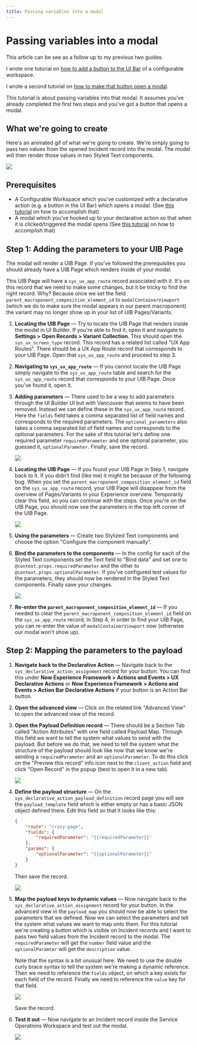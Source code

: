 ```yaml
---
title: Passing variables into a modal
---
```


# Passing variables into a modal

This article can be see as a follow up to my previous two guides.

I wrote one tutorial on [how to add a button to the UI Bar](/configurable-workspaces/declarative-actions/ui-action-bar) of a configurable workspace.

I wrote a second tutorial on [how to make that button open a modal](opening-a-modal-with-declarative-actions.mdx).

This tutorial is about passing variables into that modal. It assumes you've already completed the first two steps and you've got a button that opens a modal.

## What we're going to create

Here's an animated gif of what we're going to create. We're simply going to pass two values from the opened Incident record into the modal. The modal will then render those values in two Styled Text components.

![](/assets/20231101122131.gif)

## Prerequisites

-   A Configurable Workspace which you've customized with a declarative action (e.g. a button in the UI Bar) which opens a modal. (See [this tutorial](adding-an-action-bar-button-to-a-configurable-workspace) on how to accomplish that)
-   A modal which you've hooked up to your declarative action so that when it is clicked/triggered the modal opens (See [this tutorial](/opening-modal-from-a-record-in-configurable-workspaces/) on how to accomplish that)

## Step 1: Adding the parameters to your UIB Page

The modal will render a UIB Page. If you've followed the prerequisites you should already have a UIB Page which renders inside of your modal.

This UIB Page will have a `sys_ux_app_route` record associated with it. It's on this record that we need to make some changes, but it be tricky to find the right record. Why? Because once we set the field `parent_macroponent_composition_element_id` to `modalContainerViewport` (which we do to make sure the modal appears in our parent macroponent) the variant may no longer show up in your list of UIB Pages/Variants.

1.  **Locating the UIB Page** — Try to locate the UIB Page that renders inside the modal in UI Builder. If you're able to find it, open it and navigate to **Settings > Open Records > Variant Collection**. This should open the `sys_ux_screen_type` record. This record has a related list called "UX App Routes". There should be a UX App Route record that corresponds to your UIB Page. Open that `sys_ux_app_route` and proceed to step 3.

2.  **Navigating to `sys_ux_app_route`** — If you cannot locate the UIB Page simply navigate to the `sys_ux_app_route` table and search for the `sys_ux_app_route` record that corresponds to your UIB Page. Once you've found it, open it.

3.  **Adding parameters** — There used to be a way to add parameters through the UI Builder UI but with Vancouver that seems to have been removed. Instead we can define these in the `sys_ux_app_route` record. Here the `fields` field takes a comma separated list of field names and corresponds to the required parameters. The `optional_parameters` also takes a comma separated list of field names and corresponds to the optional parameters. For the sake of this tutorial let's define one required parameter `requiredParameter` and one optional parameter, you guessed it, `optionalParameter`. Finally, save the record.

    ![](/assets/20231031192137.png)

4.  **Locating the UIB Page** — If you found your UIB Page in Step 1, navigate back to it. If you didn't find (like me) it might be because of the following bug. When you set the `parent_macroponent_composition_element_id` field on the `sys_ux_app_route` record, your UIB Page will disappear from the overview of Pages/Variants in your Experience overview. Temporarily clear this field, so you can continue with the steps. Once you're on the UIB Page, you should now see the parameters in the top left corner of the UIB Page.

    ![](/assets/20231101103049.png)

5.  **Using the parameters** — Create two Stylized Text components and choose the option "Configure the component manually".

6.  **Bind the parameters to the components** — In the config for each of the Styled Text components set the Text field to "Bind data" and set one to `@context.props.requiredParameter` and the other to `@context.props.optionalParameter`. If you've configured test values for the parameters, they should now be rendered in the Styled Text components. Finally save your changes.

    ![](/assets/20231101103815.png)

7.  **Re-enter the `parent_macroponent_composition_element_id`** — If you needed to clear the `parent_macroponent_composition_element_id` field on the `sys_ux_app_route` record, in Step 4, in order to find your UIB Page, you can re-enter the value of `modalContainerViewport` now (otherwise our modal won't show up).

## Step 2: Mapping the parameters to the payload

1.  **Navigate back to the Declarative Action** — Navigate back to the `sys_declarative_action_assignment` record for your button. You can find this under **Now Experience Framework > Actions and Events > UX Declarative Actions** or **Now Experience Framework > Actions and Events > Action Bar Declarative Actions** if your button is an Action Bar button.

2.  **Open the advanced view** — Click on the related link "Advanced View" to open the advanced view of the record.

3.  **Open the Payload Definition record** — There should be a Section Tab called "Action Attributes" with one field called Payload Map. Through this field we want to tell the system what values to send with the payload. But before we do that, we need to tell the system what the structure of the payload should look like now that we know we're sending a `requiredParameter` and an `optionalParameter`. To do this click on the "Preview this record" info icon next to the `client_action` field and click "Open Record" in the popup (best to open it in a new tab).

    ![](/assets/20231101105626.png)

4.  **Define the payload structure** — On the `sys_declarative_action_payload_definition` record page you will see the `payload_template` field which is either empty or has a basic JSON object defined there. Edit this field so that it looks like this:

    ```json
    {
    	"route": "crazy-page",
    	"fields": {
    		"requiredParameter": "{{requiredParameter}}"
    	},
    	"params": {
    		"optionalParameter": "{{optionalParameter}}"
    	}
    }
    ```

    Then save the record.

    ![](/assets/20231101110220.png)

5.  **Map the payload keys to dynamic values** — Now navigate back to the `sys_declarative_action_assignment` record for your button. In the advanced view in the `payload_map` you should now be able to select the parameters that we defined. Now we can select the parameters and tell the system what values we want to map onto them. For this tutorial we're creating a button which is visible on Incident records and I want to pass two field values from the Incident record to the modal. The `requiredParameter` will get the `number` field value and the `optionalParamter` will get the `description` value.

    Note that the syntax is a bit unusual here. We need to use the double curly brace syntax to tell the system we're making a dynamic reference. Then we need to reference the `fields` object, on which a key exists for each field of the record. Finally we need to reference the `value` key for that field.

    ![](/assets/20231101111333.png)

    Save the record.

6.  **Test it out** — Now navigate to an Incident record inside the Service Operations Workspace and test out the modal.

    ![](/assets/20231101122131.gif)
